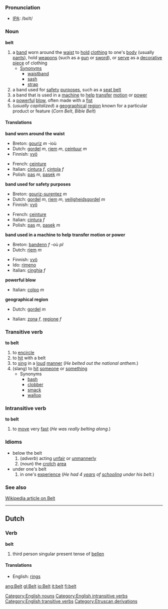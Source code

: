 ===Pronunciation===
*[[IPA]]: /bεlt/

===Noun===
'''belt'''

# a [[band]] worn around the [[waist]] to [[hold]] [[clothing]] to one's [[body]] (usually [[pants]]), hold [[weapon]]s (such as a [[gun]] or [[sword]]), or [[serve]] as a [[decorative]] [[piece]] of clothing
#* [[Synonym]]s
#** [[waistband]]
#** [[sash]]
#** [[strap]]
# a band used for [[safety]] [[purpose]]s, such as a [[seat belt]]
# a band that is used in a [[machine]] to [[help]] [[transfer]] [[motion]] or [[power]]
# a [[powerful]] [[blow]], often made with a [[fist]]
# (''usually capitalized'') a [[geographical]] [[region]] known for a particular product or feature (''Corn Belt'', ''Bible Belt'')

====Translations====
'''band worn around the waist'''
{{top}}
*Breton: [[gouriz]] ''m'' -ioù
*Dutch: [[gordel]] ''m'', [[riem]] ''m'', [[ceintuur]] ''m''
*Finnish: [[vyö]]
{{mid}}
*French: [[ceinture]] {{f}}
*Italian: [[cintura]] ''f'', [[cintola]] ''f''
*Polish: [[pas]] ''m'', [[pasek]] ''m''
{{bottom}}

'''band used for safety purposes'''
{{top}}
*Breton: [[gouriz-surentez]] ''m''
*Dutch: [[gordel]] ''m'', [[riem]] ''m'', [[veiligheidsgordel]] ''m''
*Finnish: [[vyö]]
{{mid}}
*French: [[ceinture]] {{f}}
*Italian: [[cintura]] ''f''
*Polish: [[pas]] ''m'', [[pasek]] ''m''
{{bottom}}

'''band used in a machine to help transfer motion or power'''
{{top}}
*Breton: [[bandenn]] ''f'' -où ''pl''
*Dutch: [[riem]] ''m''
{{mid}}
*Finnish: [[vyö]]
*Ido: [[rimeno]]
*Italian: [[cinghia]] ''f''
{{bottom}}

'''powerful blow'''
{{top}}
*Italian: [[colpo]] ''m''
{{mid}}
{{bottom}}

'''geographical region'''
{{top}}
*Dutch: [[gordel]] ''m''
{{mid}}
*Italian: [[zona]] ''f'', [[regione]] ''f''
{{bottom}}

===Transitive verb===
'''to belt'''

# to [[encircle]]
# to [[hit]] with a belt
# to [[sing]] in a [[loud]] [[manner]] (''He belted out the national anthem.'')
# (slang) to [[hit]] [[someone]] or [[something]]
#* Synonyms
#** [[bash]]
#** [[clobber]]
#** [[smack]]
#** [[wallop]]

===Intransitive verb===
'''to belt'''

# to [[move]] very [[fast]] (''He was really belting along.'')

===Idioms===
* below the belt
*# (''adverb'') acting [[unfair]] or [[unmannerly]]
*# (''noun'') the [[crotch]] [[area]]
* under one's belt
*# in one's [[experience]] (''He had 4 [[year]]s of [[school]]ing under his belt.'')

===See also===
[http://en.wikipedia.org/wiki/Belt Wikipedia article on Belt]

[[Category:English nouns]]
[[Category:English intransitive verbs]]
[[Category:English transitive verbs]]
----
==Dutch==
===Verb===
'''belt'''

# third person singular present tense of [[bellen]]

====Translations====
*English: [[rings]]

[[Category:Etruscan derivations]]

[[ang:Belt]]
[[gl:Belt]]
[[io:Belt]]
[[it:belt]]
[[fi:belt]]